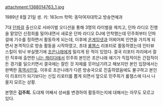 attachment:1368014763_1.jpg

1989년 8월 21일 생.
키: 163cm
학력: 동덕여자대학교 방송연예과

7대 [[던파걸]] 출신으로 서바이벌 오디션을 통해 3명의 라이벌을 제치고, 던파 라디오 진행을 맡았던 신정희를 밀어내면서 새로운 던파 라디오 DJ에 안착했는데 민주희부터 던파걸에 기수를 정하면서 활동하게 되는데, 이후에 [[온게임넷]]과 어찌어찌 인연을 가지게 되면서 본격적으로 방송 활동을 시작하였고, 초대 [[롤챔스]] 리포터로 활동하였는데 인터뷰 스킬이 워낙 부실했기에 [[조은나래]]에게 밀리게 된 적이 있었다. 결국 리포터 자리에서 잘린 직후에 출연한 [[나는 캐리다]]에서 민주희 본인은 조은나래 얘기가 직접적이든 간접적이든 경기를 일으키면서 결국에는 잘린 것 자체를 웃어넘기려고 해보지만 본인 입장에서는 완벽한 [[흑역사]]인듯. 이후로 조은나래가 다른 방송국으로 진출하였음에도 불구하고 본인이 리포터가 되기보다는 신입 리포터를 뽑게 되면서 앞으로 민주희가 롤챔스에 다시 나올지 모르는 상황.

본명은 '''김주희.''' 도대체 어째서 성씨를 변경하여 활동하는지에 대해서는 아무도 모르고 있다. 
